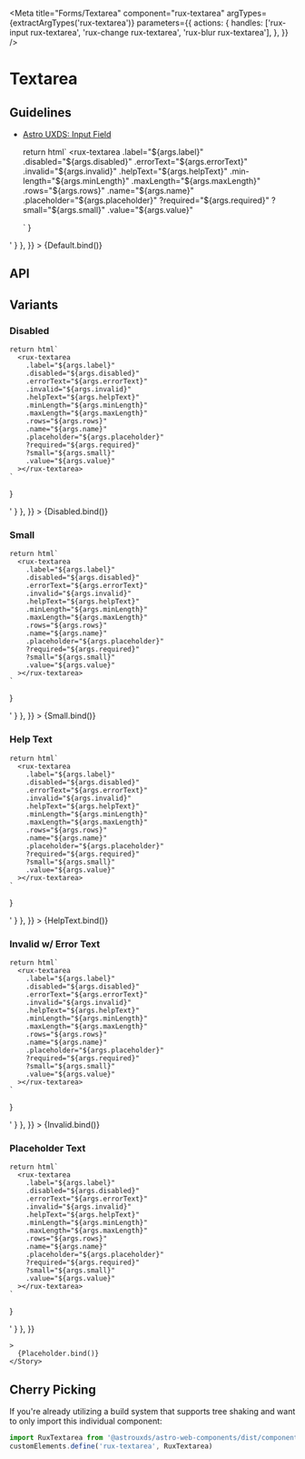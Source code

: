 
<Meta
    title="Forms/Textarea"
    component="rux-textarea"
    argTypes={extractArgTypes('rux-textarea')}
     parameters={{
       actions: {
        handles: ['rux-input rux-textarea', 'rux-change rux-textarea', 'rux-blur rux-textarea'],
      },
    }}
/>

# Textarea

## Guidelines

-   [Astro UXDS: Input Field](https://www.astrouxds.com/components/input-field/)


    return html`
      <rux-textarea
        .label="${args.label}"
        .disabled="${args.disabled}"
        .errorText="${args.errorText}"
        .invalid="${args.invalid}"
        .helpText="${args.helpText}"
        .min-length="${args.minLength}"
        .maxLength="${args.maxLength}"
        .rows="${args.rows}"
        .name="${args.name}"
        .placeholder="${args.placeholder}"
        ?required="${args.required}"
        ?small="${args.small}"
        .value="${args.value}"
      ></rux-textarea>
    `
}

<Canvas>
    <Story
      name="Default"
      args={{
        label: 'Textarea label',
      }}
      parameters={{
            docs: { source: { code: '<rux-textarea label="Textarea label"></rux-textarea>' } },
        }}
    >
      {Default.bind()}
    </Story>
</Canvas>




## API

<ArgsTable of="rux-textarea" />

## Variants

### Disabled

    return html`
      <rux-textarea
        .label="${args.label}"
        .disabled="${args.disabled}"
        .errorText="${args.errorText}"
        .invalid="${args.invalid}"
        .helpText="${args.helpText}"
        .minLength="${args.minLength}"
        .maxLength="${args.maxLength}"
        .rows="${args.rows}"
        .name="${args.name}"
        .placeholder="${args.placeholder}"
        ?required="${args.required}"
        ?small="${args.small}"
        .value="${args.value}"
      ></rux-textarea>
    `
}

<Canvas>
    <Story
      name="Disabled"
      args={{
        label: 'Disabled textarea',
        disabled: true,
      }}
      parameters={{
            docs: { source: { code: '<rux-textarea label="Disabled textarea" disabled></rux-textarea>' } },
        }}
    >
      {Disabled.bind()}
    </Story>
</Canvas>

### Small

    return html`
      <rux-textarea
        .label="${args.label}"
        .disabled="${args.disabled}"
        .errorText="${args.errorText}"
        .invalid="${args.invalid}"
        .helpText="${args.helpText}"
        .minLength="${args.minLength}"
        .maxLength="${args.maxLength}"
        .rows="${args.rows}"
        .name="${args.name}"
        .placeholder="${args.placeholder}"
        ?required="${args.required}"
        ?small="${args.small}"
        .value="${args.value}"
      ></rux-textarea>
    `
}

<Canvas>
    <Story
      name="Small"
      args={{
        label: 'Small Textarea',
        small: true,
      }}
      parameters={{
            docs: { source: { code: '<rux-textarea label="Small Textarea" small></rux-textarea>' } },
        }}
    >
      {Small.bind()}
    </Story>
</Canvas>

### Help Text

    return html`
      <rux-textarea
        .label="${args.label}"
        .disabled="${args.disabled}"
        .errorText="${args.errorText}"
        .invalid="${args.invalid}"
        .helpText="${args.helpText}"
        .minLength="${args.minLength}"
        .maxLength="${args.maxLength}"
        .rows="${args.rows}"
        .name="${args.name}"
        .placeholder="${args.placeholder}"
        ?required="${args.required}"
        ?small="${args.small}"
        .value="${args.value}"
      ></rux-textarea>
    `
}

<Canvas>
    <Story
      name="Help Text"
      args={{
        label: 'Help text',
        helpText: 'Help text',
        type: 'text'
      }}
      parameters={{
            docs: { source: { code: '<rux-textarea label="Help text" help-text="Help text"></rux-textarea>' } },
        }}
    >
      {HelpText.bind()}
    </Story>
</Canvas>


### Invalid w/ Error Text

    return html`
      <rux-textarea
        .label="${args.label}"
        .disabled="${args.disabled}"
        .errorText="${args.errorText}"
        .invalid="${args.invalid}"
        .helpText="${args.helpText}"
        .minLength="${args.minLength}"
        .maxLength="${args.maxLength}"
        .rows="${args.rows}"
        .name="${args.name}"
        .placeholder="${args.placeholder}"
        ?required="${args.required}"
        ?small="${args.small}"
        .value="${args.value}"
      ></rux-textarea>
    `
}

<Canvas>
    <Story
      name="Invalid"
      args={{
        invalid: true,
        errorText: 'Field is required',
        label: 'Textarea Field',
      }}
      parameters={{
          docs: { source: { code: '<rux-textarea label="Textarea Field" error-text="Field is required" invalid></rux-textarea>' } },
        }}
    >
      {Invalid.bind()}
    </Story>
</Canvas>

### Placeholder Text

    return html`
      <rux-textarea
        .label="${args.label}"
        .disabled="${args.disabled}"
        .errorText="${args.errorText}"
        .invalid="${args.invalid}"
        .helpText="${args.helpText}"
        .minLength="${args.minLength}"
        .maxLength="${args.maxLength}"
        .rows="${args.rows}"
        .name="${args.name}"
        .placeholder="${args.placeholder}"
        ?required="${args.required}"
        ?small="${args.small}"
        .value="${args.value}"
      ></rux-textarea>
    `
}

<Canvas>
    <Story
      name="Placeholder"
      args={{
        label: 'Placeholder Text',
        placeholder: 'Placeholder'
      }}
      parameters={{
        docs: { source: { code: '<rux-textarea label="Placeholder Text" placeholder="Placeholder"></rux-textarea>' } },
      }}

    >
      {Placeholder.bind()}
    </Story>
</Canvas>

## Cherry Picking

If you're already utilizing a build system that supports tree shaking and want to only import this individual component:

```js
import RuxTextarea from '@astrouxds/astro-web-components/dist/components/rux-textarea.js'
customElements.define('rux-textarea', RuxTextarea)
```
